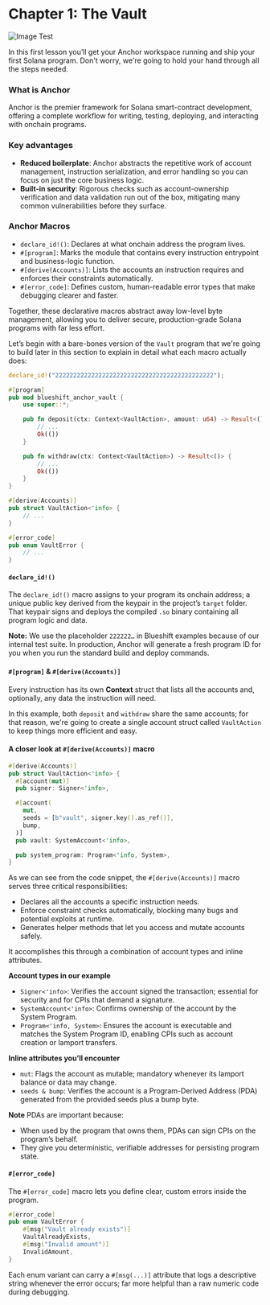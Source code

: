 
# Chapter 1: The Vault

![Image Test](/graphics/anchor-101.png)

In this first lesson you’ll get your Anchor workspace running and ship your first Solana program. Don't worry, we're going to hold your hand through all the steps needed.

<ArticleSection name="Anchor 101" id="anchor-101" level="h2" />

### What is Anchor

Anchor is the premier framework for Solana smart-contract development, offering a complete workflow for writing, testing, deploying, and interacting with onchain programs.

### Key advantages

- **Reduced boilerplate**: Anchor abstracts the repetitive work of account management, instruction serialization, and error handling so you can focus on just the core business logic.
- **Built-in security**:  Rigorous checks such as account-ownership verification and data validation run out of the box, mitigating many common vulnerabilities before they surface.

### Anchor Macros

- `declare_id!()`: Declares at what onchain address the program lives.
- `#[program]`: Marks the module that contains every instruction entrypoint and business-logic function.
- `#[derive(Accounts)]`: Lists the accounts an instruction requires and enforces their constraints automatically.
- `#[error_code]`: Defines custom, human-readable error types that make debugging clearer and faster.

Together, these declarative macros abstract away low-level byte management, allowing you to deliver secure, production-grade Solana programs with far less effort.

Let’s begin with a bare-bones version of the `Vault` program that we're going to build later in this section to explain in detail what each macro actually does:

```rust
declare_id!("22222222222222222222222222222222222222222222");

#[program]
pub mod blueshift_anchor_vault {
    use super::*;

    pub fn deposit(ctx: Context<VaultAction>, amount: u64) -> Result<()> {
        // ...
        Ok(())
    }

    pub fn withdraw(ctx: Context<VaultAction>) -> Result<()> {
        // ...
        Ok(())
    }
}

#[derive(Accounts)]
pub struct VaultAction<'info> {
    // ...
}

#[error_code]
pub enum VaultError {
    // ...
}
```

#### `declare_id!()`

The `declare_id!()` macro assigns to your program its onchain address; a unique public key derived from the keypair in the project’s `target` folder. That keypair signs and deploys the compiled `.so` binary containing all program logic and data.

**Note:** We use the placeholder `222222…` in Blueshift examples because of our internal test suite. In production, Anchor will generate a fresh program ID for you when you run the standard build and deploy commands.

#### `#[program]` & `#[derive(Accounts)]`

Every instruction has its own **Context** struct that lists all the accounts and, optionally, any data the instruction will need.  

In this example, both `deposit` and `withdraw` share the same accounts; for that reason, we're going to create a single account struct called `VaultAction` to keep things more efficient and easy.

#### A closer look at `#[derive(Accounts)]` macro

```rust
#[derive(Accounts)]
pub struct VaultAction<'info> {
  #[account(mut)]
  pub signer: Signer<'info>,

  #[account(
    mut,
    seeds = [b"vault", signer.key().as_ref()],
    bump,
  )]
  pub vault: SystemAccount<'info>,

  pub system_program: Program<'info, System>,
}
```

As we can see from the code snippet, the `#[derive(Accounts)]` macro serves three critical responsibilities:
- Declares all the accounts a specific instruction needs.
- Enforce constraint checks automatically, blocking many bugs and potential exploits at runtime.
- Generates helper methods that let you access and mutate accounts safely.

It accomplishes this through a combination of account types and inline attributes.

**Account types in our example**
- `Signer<'info>`: Verifies the account signed the transaction; essential for security and for CPIs that demand a signature.
- `SystemAccount<'info>`: Confirms ownership of the account by the System Program.
- `Program<'info, System>`: Ensures the account is executable and matches the System Program ID, enabling CPIs such as account creation or lamport transfers.

**Inline attributes you’ll encounter**
- `mut`: Flags the account as mutable; mandatory whenever its lamport balance or data may change.
- `seeds & bump`: Verifies the account is a Program-Derived Address (PDA) generated from the provided seeds plus a bump byte.

**Note** PDAs are important because:
- When used by the program that owns them, PDAs can sign CPIs on the program’s behalf.
- They give you deterministic, verifiable addresses for persisting program state.

#### `#[error_code]`

The `#[error_code]` macro lets you define clear, custom errors inside the program.

```rust
#[error_code]
pub enum VaultError {
    #[msg("Vault already exists")]
    VaultAlreadyExists,
    #[msg("Invalid amount")]
    InvalidAmount,
}
```

Each enum variant can carry a `#[msg(...)]` attribute that logs a descriptive string whenever the error occurs; far more helpful than a raw numeric code during debugging.